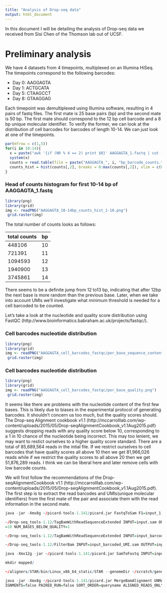 ```yaml
---
title: "Analysis of Drop-seq data"
output: html_document
---
```


In this document I will be detailing the analysis of Drop-seq data we received from Sisi Chen of the Thomson lab out of UCSF.  

#  Preliminary analysis

We have 4 datasets from 4 timepoints, multiplexed on an Illumina HiSeq.  The timepoints correspond to the following barcodes:

* Day 0: AAGGAGTA
* Day 1: ACTGCATA
* Day 5: CTAAGCCT
* Day 8: GTAAGGAG

Each timepoint was demultiplexed using Illumina software, resulting in 4 pairs of fastq files.  The first mate is 25 base pairs (bp) and the second mate is 50 bp.  The first mate should correspond to the 12 bp cell barcode and a 8 bp unique molecular identifier.  To verify the former, we can look at the distribution of cell barcodes for barcodes of length 10-14.  We can just look at one of the timepoints.

```r
par(mfrow = c(1,5))
for(i in 10:14){
  x = paste("awk '{if (NR % 4 == 2) print $0}' AAGGAGTA_1.fastq | cut -c 1-", i, " | sort | uniq -c | awk -v OFS='\t' '{print $2, $1}' > AAGGAGTA_", i, "bp_barcode_counts.txt", sep = "")
  system(x)
  counts = read.table(file = paste("AAGGAGTA_", i, "bp_barcode_counts.txt", sep = ""))
  counts_hist = hist(counts[,2], breaks = 0:max(counts[,2]), xlim = c(0, 10))
}
```

### Head of counts histogram for first 10-14 bp of AAGGAGTA_1.fastq
```r
library(png)
library(grid)
img <- readPNG("AAGGAGTA_10-14bp_counts_hist_1-10.png")
 grid.raster(img)
```


The total number of counts looks as follows:

total counts | bp 
------------ | --
448106       | 10
721391       | 11
1094593      | 12
1940900      | 13
3745861      | 14

There seems to be a definite jump from 12 to13 bp, indicating that after 12bp the next base is more random than the previous base.  Later, when we take into account UMIs we'll investigate what minimum threshold is needed for a cell barcoded to be counted.

Let's take a look at the nucleotide and quality score distribution using FastQC (http://www.bioinformatics.babraham.ac.uk/projects/fastqc/).

### Cell barcodes nucleotide distribution
```r
library(png)
library(grid)
img <- readPNG("AAGGAGTA_cell_barcodes_fastqc/per_base_sequence_content.png")
 grid.raster(img)
```

### Cell barcodes nucleotide distribution

```r
library(png)
library(grid)
img <- readPNG("AAGGAGTA_cell_barcodes_fastqc/per_base_quality.png")
 grid.raster(img)
```


It seems like there are problems with the nucleotide content of the first few bases.  This is likely due to biases in the experimental protocol of generating barcodes.  It shouldn't concern us too much, but the quality scores should.  The Drop-seq Alignment cookbook v1.1 (http://mccarrolllab.com/wp-content/uploads/2015/05/Drop-seqAlignmentCookbook_v1.1Aug2015.pdf) suggests dropping reads with any quality score below 10, corresponding to a 1 in 10 chance of the nucleotide being incorrect.  This may too lenient, we may want to restict ourselves to a higher quality score standard.  There are a total of 85,689,564 reads in the intial file.  If we restrict ourselves to cell barcodes that have quality scores all above 10 then we get 81,966,026 reads while if we restrict the quality scores to all above 20 then we get 51,876,289 reads. I think we can be liberal here and later remove cells with low barcode counts.  


We will first follow the recommendations of the Drop-seqAlignmentCookbook v1.1 (http://mccarrolllab.com/wp-content/uploads/2015/05/Drop-seqAlignmentCookbook_v1.1Aug2015.pdf).  The first step is to extract the read barcodes and UMIs(unique molecular identifiers) from the first mate of the pair and associate them with the read information in the second mate.

```r
java -jar -Xmx8g ~/picard-tools-1.141/picard.jar FastqToSam F1=input_1.fastq F2=input_2.fastq SORT_ORDER=queryname O=input.sam SM=input

~/Drop-seq_tools-1.12/TagBamWithReadSequenceExtended INPUT=input.sam OUTPUT=input_barcoded.sam BASE_RANGE=1-12 BARCODED_READ=1 TAG_NAME=XBAR SUMMARY=input_cell_barcode_summary.txt BASE_QUALITY\
=10 NUM_BASES_BELOW_QUALITY=1

~/Drop-seq_tools-1.12/TagBamWithReadSequenceExtended INPUT=input_barcoded.sam OUTPUT=input_barcoded_UMI.sam BASE_RANGE=13-20 BARCODED_READ=1 BASE_QUALITY=10 DISCARD_READ=TRUE TAG_NAME=XUMI

~/Drop-seq_tools-1.12/FilterBam INPUT=input_barcoded_UMI.sam OUTPUT=input_filtered.sam

java -Xmx12g -jar ~/picard-tools-1.141/picard.jar SamToFastq INPUT=input_barcoded_UMI.sam FASTQ=input_barcoded_UMI.fastq

mkdir mapped/

~/aligners/STAR/bin/Linux_x86_64_static/STAR --genomeDir ~/scratch/genomes/mm10/STAR/ --runThreadN 8  --readFilesIn input_barcoded_UMI.fastq --outFileNamePrefix mapped/ --outSAMtype BAM Unsorted

java -jar -Xmx8g ~/picard-tools-1.141/picard.jar MergeBamAlignment UNMAPPED=input_barcoded_UMI.sam ALIGNED=mapped/Alignment.bam REFERENCE_SEQUENCE=~/scratch/genomes/mm10/mm10.fa INCLUDE_SECONDARY_AL\
IGNMENTS=false PAIRED_RUN=false SORT_ORDER=queryname ALIGNED_READS_ONLY=true
```


